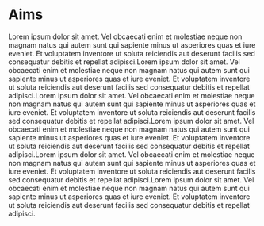 # Aims

Lorem ipsum dolor sit amet. Vel obcaecati enim et molestiae neque non magnam natus qui autem sunt qui sapiente minus ut asperiores quas et iure eveniet. Et voluptatem inventore ut soluta reiciendis aut deserunt facilis sed consequatur debitis et repellat adipisci.Lorem ipsum dolor sit amet. Vel obcaecati enim et molestiae neque non magnam natus qui autem sunt qui sapiente minus ut asperiores quas et iure eveniet. Et voluptatem inventore ut soluta reiciendis aut deserunt facilis sed consequatur debitis et repellat adipisci.Lorem ipsum dolor sit amet. Vel obcaecati enim et molestiae neque non magnam natus qui autem sunt qui sapiente minus ut asperiores quas et iure eveniet. Et voluptatem inventore ut soluta reiciendis aut deserunt facilis sed consequatur debitis et repellat adipisci.Lorem ipsum dolor sit amet. Vel obcaecati enim et molestiae neque non magnam natus qui autem sunt qui sapiente minus ut asperiores quas et iure eveniet. Et voluptatem inventore ut soluta reiciendis aut deserunt facilis sed consequatur debitis et repellat adipisci.Lorem ipsum dolor sit amet. Vel obcaecati enim et molestiae neque non magnam natus qui autem sunt qui sapiente minus ut asperiores quas et iure eveniet. Et voluptatem inventore ut soluta reiciendis aut deserunt facilis sed consequatur debitis et repellat adipisci.Lorem ipsum dolor sit amet. Vel obcaecati enim et molestiae neque non magnam natus qui autem sunt qui sapiente minus ut asperiores quas et iure eveniet. Et voluptatem inventore ut soluta reiciendis aut deserunt facilis sed consequatur debitis et repellat adipisci.